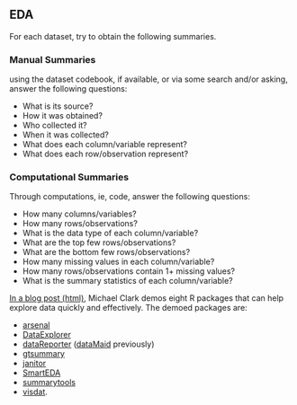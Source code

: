 ## EDA

For each dataset, try to obtain the following summaries.

### Manual Summaries

using the dataset codebook, if available, or via some search and/or asking, answer the following questions:

- What is its source?
- How it was obtained? 
- Who collected it?
- When it was collected?
- What does each column/variable represent?
- What does each row/observation represent?

### Computational Summaries

Through computations, ie, code, answer the following questions:

- How many columns/variables?
- How many rows/observations?
- What is the data type of each column/variable?
- What are the top few rows/observations?
- What are the bottom few rows/observations?
- How many missing values in each column/variable?
- How many rows/observations contain 1+ missing values?
- What is the summary statistics of each column/variable?

[In a blog post (html)](https://m-clark.github.io/exploratory-data-analysis-tools/), Michael Clark demos eight R packages that can help explore data quickly and effectively.
The demoed packages are: 

- [arsenal](https://mayoverse.github.io/arsenal/)
- [DataExplorer](https://boxuancui.github.io/DataExplorer/)
- [dataReporter](https://github.com/ekstroem/dataReporter) ([dataMaid](https://github.com/ekstroem/dataMaid?tab=readme-ov-file) previously)
- [gtsummary](https://www.danieldsjoberg.com/gtsummary/)
- [janitor](https://sfirke.github.io/janitor/)
- [SmartEDA](https://daya6489.github.io/SmartEDA/index.html)
- [summarytools](https://github.com/dcomtois/summarytools)
- [visdat](https://docs.ropensci.org/visdat/).
